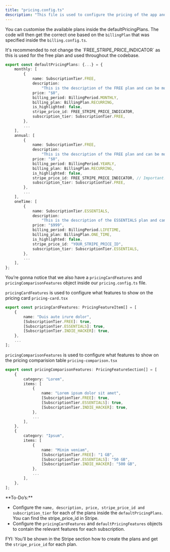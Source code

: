 ```yaml
---
title: "pricing.config.ts"
description: "This file is used to configure the pricing of the app and contains all the Stripe related information such as the pricing plans, free trial, etc."
---
```


You can customise the available plans inside the defaultPricingPlans. The code will then get the correct one based on the `billingPlan` that was specified inside the `billing.config.ts`.

<Warning>
    It's recommended to not change the `FREE_STRIPE_PRICE_INDICATOR` as this is used for the free plan and used throughout the
    codebase.
</Warning>

```typescript
export const defaultPricingPlans: {...} = {
    monthly: [
        {
            name: SubscriptionTier.FREE,
            description:
                "This is the description of the FREE plan and can be modified.",
            price: "$0",
            billing_period: BillingPeriod.MONTHLY,
            billing_plan: BillingPlan.RECURRING,
            is_highlighted: false,
            stripe_price_id: FREE_STRIPE_PRICE_INDICATOR,
            subscription_tier: SubscriptionTier.FREE,
        },
        ...
    ],
    annual: [
        {
            name: SubscriptionTier.FREE,
            description:
                "This is the description of the FREE plan and can be modified.",
            price: "$0",
            billing_period: BillingPeriod.YEARLY,
            billing_plan: BillingPlan.RECURRING,
            is_highlighted: false,
            stripe_price_id: FREE_STRIPE_PRICE_INDICATOR, // Important! Do not change this!!
            subscription_tier: SubscriptionTier.FREE,
        },
        ...
    ],
    oneTime: [
        {
            name: SubscriptionTier.ESSENTIALS,
            description:
                "This is the description of the ESSENTIALS plan and can be modified.",
            price: "$999",
            billing_period: BillingPeriod.LIFETIME,
            billing_plan: BillingPlan.ONE_TIME,
            is_highlighted: false,
            stripe_price_id: "YOUR_STRIPE_PRICE_ID",
            subscription_tier: SubscriptionTier.ESSENTIALS,
        },
        ...
    ],
};
```

You’re gonna notice that we also have a `pricingCardFeatures` and `pricingComparisonFeatures` object inside our `pricing.config.ts` file.

`pricingCardFeatures` is used to configure what features to show on the pricing card `pricing-card.tsx`

```typescript
export const pricingCardFeatures: PricingFeatureItem[] = [
    {
        name: "Duis aute irure dolor",
        [SubscriptionTier.FREE]: true,
        [SubscriptionTier.ESSENTIALS]: true,
        [SubscriptionTier.INDIE_HACKER]: true,
    },
    ...
];
```

`pricingComparisonFeatures` is used to configure what features to show on the pricing comparision table `pricing-comparison.tsx`

```typescript
export const pricingComparisonFeatures: PricingFeatureSection[] = [
    {
        category: "Lorem",
        items: [
            {
                name: "Lorem ipsum dolor sit amet",
                [SubscriptionTier.FREE]: true,
                [SubscriptionTier.ESSENTIALS]: true,
                [SubscriptionTier.INDIE_HACKER]: true,
            },
            ...
        ],
    },
    {
        category: "Ipsum",
        items: [
            {
                name: "Minim veniam",
                [SubscriptionTier.FREE]: "1 GB",
                [SubscriptionTier.ESSENTIALS]: "50 GB",
                [SubscriptionTier.INDIE_HACKER]: "500 GB",
            },
            ...
        ],
    },
];
```

<Note>
**To-Do’s:**

-   Configure the `name, description, price, stripe_price_id and subscription_tier` for each of the plans inside the `defaultPricingPlans`. You can find the stripe_price_id in Stripe.
-   Configure the `pricingCardFeatures` and `defaultPricingFeatures` objects to contain the relevant features for each subscription.

FYI: You’ll be shown in the Stripe section how to create the plans and get the `stripe_price_id` for each plan.

</Note>
